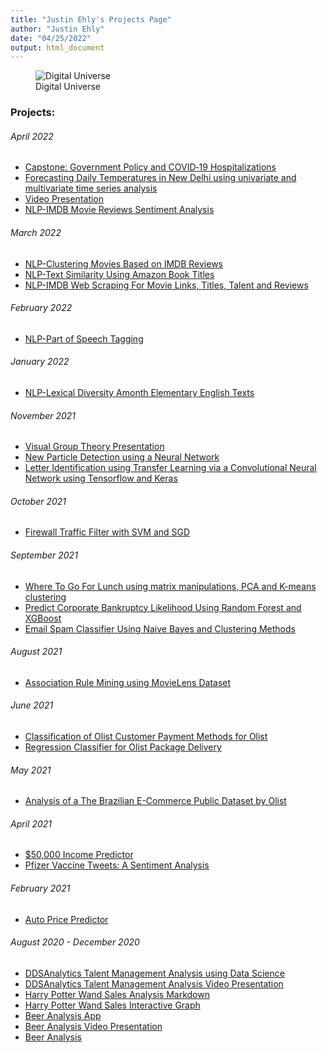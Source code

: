 ```yaml
---
title: "Justin Ehly's Projects Page"
author: "Justin Ehly"
date: "04/25/2022"
output: html_document
---
```


![Digital Universe](https://user-images.githubusercontent.com/69697451/98739903-ca75ec80-236f-11eb-8339-f9c837f2bf1d.jpg)



### **Projects:**
###### April 2022
- [Capstone: Government Policy and COVID‑19 Hospitalizations](https://github.com/justinehly/covid_capstone/blob/main/Python/Capstone%20B%20-%20COVID-19_Final.ipynb)
- [Forecasting Daily Temperatures in New Delhi using univariate and multivariate time series analysis](https://github.com/justinehly/New-Delhi-Temperature-Forecasting/blob/main/New_Delhi_Temp_Forecasting_Ehly_Code.Rmd)
- [Video Presentation](https://youtu.be/zMKD_C_ur2o)
- [NLP-IMDB Movie Reviews Sentiment Analysis](https://github.com/justinehly/NLP-IMDB-Movie-Reviews-Sentiment-Analysis)

###### March 2022
- [NLP-Clustering Movies Based on IMDB Reviews](https://github.com/justinehly/NLP-Clustering-Movies-Based-on-IMDB-Reviews)
- [NLP-Text Similarity Using Amazon Book Titles](https://github.com/justinehly/NLP-Text-Similarity-Using-Amazon-Book-Titles)
- [NLP-IMDB Web Scraping For Movie Links, Titles, Talent and Reviews](https://github.com/justinehly/NLP-IMDB-Web-Scraping)

###### February 2022
- [NLP-Part of Speech Tagging](https://github.com/justinehly/NLP-POS-Tagging)

###### January 2022
- [NLP-Lexical Diversity Amonth Elementary English Texts](https://github.com/justinehly/NLP-Lexical-Diversity-Among-Elementary-English-Books)

###### November 2021
- [Visual Group Theory Presentation](https://youtu.be/hzn2G5lUZ5Q)
- [New Particle Detection using a Neural Network](https://github.com/justinehly/Particle-Discovery-using-NN)
- [Letter Identification using Transfer Learning via a Convolutional Neural Network using Tensorflow and Keras](https://github.com/justinehly/Transfer-Learning-with-Hand-Written-Letters)

###### October 2021
- [Firewall Traffic Filter with SVM and SGD](https://github.com/justinehly/Firewall-Traffic-Detector---SVM-SGD)

###### September 2021
- [Where To Go For Lunch using matrix manipulations, PCA and K-means clustering](https://github.com/justinehly/Where-to-go-for-lunch)
- [Predict Corporate Bankruptcy Likelihood Using Random Forest and XGBoost](https://github.com/justinehly/Predict-Corp-Bankruptcy)
- [Email Spam Classifier Using Naive Bayes and Clustering Methods](https://github.com/justinehly/Email-Spam-Classifier)


###### August 2021
- [Association Rule Mining using MovieLens Dataset](https://github.com/justinehly/Lab-3/blob/72c47460a30d0d0b46d401b7863d28cff7f16c6c/Lab3-Ehly-Barrera-Olanipekun-Cheruvathoor.ipynb)

###### June 2021
- [Classification of Olist Customer Payment Methods for Olist](https://nbviewer.jupyter.org/github/justinehly/olist/blob/main/Lab%202/Lab%202%20Notebook_Merged_Post_Submission.ipynb)
- [Regression Classifier for Olist Package Delivery](https://nbviewer.jupyter.org/github/justinehly/olist/blob/main/Mini%20Lab/MiniLab_Berrera_Ehly_Cheruvathoor_Olan_630p_revised.ipynb)

###### May 2021
- [Analysis of a The Brazilian E-Commerce Public Dataset by Olist](https://nbviewer.jupyter.org/github/justinehly/olist/blob/main/Lab1%20-%20Visualization%20and%20Data%20Processing/Olist%20-%20Lab%20One%20-Visualization%20and%20Data%20Processing.ipynb)

###### April 2021
- [$50,000 Income Predictor](https://github.com/justinehly/6372---50k-Income-Predictor/blob/43d5dcc1295e784c50be2835f0829cbac52c30c8/Write%20Up/Income%20Predictor%20WriteUp%20-%20GilbertMillerEhly.pdf)
- [Pfizer Vaccine Tweets: A Sentiment Analysis](https://github.com/justinehly/7330-Term-Project/blob/main/FinalProject7330EhlyNorelliYU.pdf)

###### February 2021
- [Auto Price Predictor](https://github.com/justinehly/6372-Auto-Pricing-Project/blob/main/Cars%20MSRP%20Write-up.pdf)

###### August 2020 - December 2020
- [DDSAnalytics Talent Management Analysis using Data Science](https://justinehly.github.io/Case-Study-2-2.html)
- [DDSAnalytics Talent Management Analysis Video Presentation](https://www.screencast.com/t/leqSdPsrP)
- [Harry Potter Wand Sales Analysis Markdown](https://justinehly.github.io/Wand-Sales-in-Diagon-Alley.html)
- [Harry Potter Wand Sales Interactive Graph](https://justinehly.github.io/Wands%20Graphic.html)
- [Beer Analysis App](https://justindatascience2022.shinyapps.io/Shiny-Beer-App/?_ga=2.80532688.673731951.1604853073-107840330.1604589769)
- [Beer Analysis Video Presentation](https://www.youtube.com/watch?v=_ceMtZXqPQ8&feature=youtu.be)
- [Beer Analysis](https://justinehly.github.io/Case_Study_1_Knit.html)

